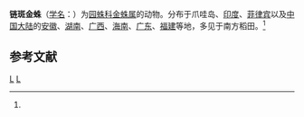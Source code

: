 {{Speciesbox 
| taxon = Argiope catenulata
| binomial_authority = (Doleschall, 1859)<ref name='id13575'>{{cite web| url =http://www.bioinfo.cn/db05/BjdwSpecies.php?action=view&id=13575| title =链斑金蛛| work =《中国动物物种编目数据库》| publisher =中国科学院微生物研究所| author =中国科学院动物研究所| accessdate =2009-04-28| deadurl =yes| archiveurl =https://web.archive.org/web/20160305042443/http://www.bioinfo.cn/db05/BjdwSpecies.php?action=view&id=13575| archivedate =2016-03-05}}</ref>
}}

'''链斑金蛛'''（[[学名|学名]]：{{lang|la|''Argiope catenulata''}}）为[[园蛛科|园蛛科]][[金蛛属|金蛛属]]的动物。分布于爪哇岛、[[印度|印度]]、[[菲律宾|菲律宾]]以及[[中国大陆|中国大陆]]的[[安徽|安徽]]、[[湖南|湖南]]、[[广西|广西]]、[[海南|海南]]、[[广东|广东]]、[[福建|福建]]等地，多见于南方稻田。<ref name='id13575'/>

== 参考文献 ==
{{reflist}}

{{Taxonbar}}
[[Category:1859年描述的动物|L]]
[[Category:金蛛属|L]]